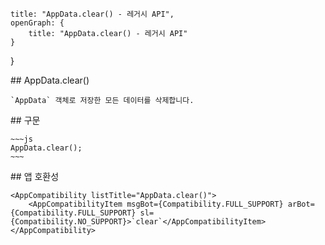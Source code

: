 
    title: "AppData.clear() - 레거시 API",
    openGraph: {
        title: "AppData.clear() - 레거시 API"
    }
}

<Section>
    ## AppData.clear()

    `AppData` 객체로 저장한 모든 데이터를 삭제합니다.
</Section>
<Section>
    ## 구문

    ~~~js
    AppData.clear();
    ~~~
</Section>
<Section>
    ## 앱 호환성

    <AppCompatibility listTitle="AppData.clear()">
        <AppCompatibilityItem msgBot={Compatibility.FULL_SUPPORT} arBot={Compatibility.FULL_SUPPORT} sl={Compatibility.NO_SUPPORT}>`clear`</AppCompatibilityItem>
    </AppCompatibility>
</Section>